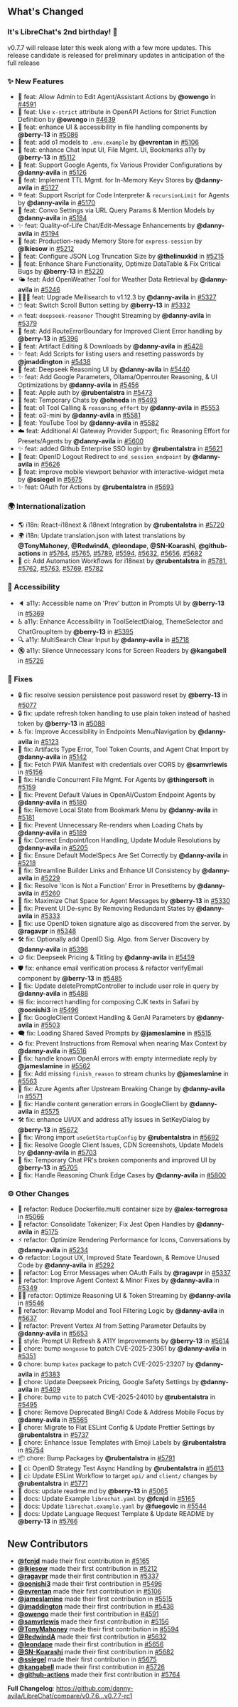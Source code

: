 ## What's Changed

### It's LibreChat's 2nd birthday! 🎂

v0.7.7 will release later this week along with a few more updates. This release candidate is released for preliminary updates in anticipation of the full release

### ✨ New Features

- 👷 feat: Allow Admin to Edit Agent/Assistant Actions by **@owengo** in [#4591](https://github.com/danny-avila/LibreChat/pull/4591)
- 🔨 feat: Use `x-strict` attribute in OpenAPI Actions for Strict Function Definition by **@owengo** in [#4639](https://github.com/danny-avila/LibreChat/pull/4639)
- 🎨 feat: enhance UI & accessibility in file handling components by **@berry-13** in [#5086](https://github.com/danny-avila/LibreChat/pull/5086)
- 🌱 feat: add o1 models to `.env.example` by **@evrentan** in [#5106](https://github.com/danny-avila/LibreChat/pull/5106)
- 🎨 feat: enhance Chat Input UI, File Mgmt. UI, Bookmarks a11y by **@berry-13** in [#5112](https://github.com/danny-avila/LibreChat/pull/5112)
- 🤖 feat: Support Google Agents, fix Various Provider Configurations by **@danny-avila** in [#5126](https://github.com/danny-avila/LibreChat/pull/5126)
- 🔑 feat: Implement TTL Mgmt. for In-Memory Keyv Stores by **@danny-avila** in [#5127](https://github.com/danny-avila/LibreChat/pull/5127)
- ®️ feat: Support Rscript for Code Interpreter & `recursionLimit` for Agents by **@danny-avila** in [#5170](https://github.com/danny-avila/LibreChat/pull/5170)
- 🔗 feat: Convo Settings via URL Query Params & Mention Models by **@danny-avila** in [#5184](https://github.com/danny-avila/LibreChat/pull/5184)
- ✨ feat: Quality-of-Life Chat/Edit-Message Enhancements by **@danny-avila** in [#5194](https://github.com/danny-avila/LibreChat/pull/5194)
- 💾 feat: Production-ready Memory Store for `express-session` by **@lkiesow** in [#5212](https://github.com/danny-avila/LibreChat/pull/5212)
- 📜 feat: Configure JSON Log Truncation Size by **@thelinuxkid** in [#5215](https://github.com/danny-avila/LibreChat/pull/5215)
- 🔗 feat: Enhance Share Functionality, Optimize DataTable & Fix Critical Bugs by **@berry-13** in [#5220](https://github.com/danny-avila/LibreChat/pull/5220)
- 🌤️ feat: Add OpenWeather Tool for Weather Data Retrieval by **@danny-avila** in [#5246](https://github.com/danny-avila/LibreChat/pull/5246)
- 🏃‍♂️‍➡️ feat: Upgrade Meilisearch to v1.12.3 by **@danny-avila** in [#5327](https://github.com/danny-avila/LibreChat/pull/5327)
- 🖱️ feat: Switch Scroll Button setting by **@berry-13** in [#5332](https://github.com/danny-avila/LibreChat/pull/5332)
- 🔥 feat: `deepseek-reasoner` Thought Streaming by **@danny-avila** in [#5379](https://github.com/danny-avila/LibreChat/pull/5379)
- 🌄 feat: Add RouteErrorBoundary for Improved Client Error handling by **@berry-13** in [#5396](https://github.com/danny-avila/LibreChat/pull/5396)
- 🚀 feat: Artifact Editing & Downloads by **@danny-avila** in [#5428](https://github.com/danny-avila/LibreChat/pull/5428)
- ✨ feat: Add Scripts for listing users and resetting passwords by **@jmaddington** in [#5438](https://github.com/danny-avila/LibreChat/pull/5438)
- 🐳 feat: Deepseek Reasoning UI by **@danny-avila** in [#5440](https://github.com/danny-avila/LibreChat/pull/5440)
- ✨ feat: Add Google Parameters, Ollama/Openrouter Reasoning, & UI Optimizations by **@danny-avila** in [#5456](https://github.com/danny-avila/LibreChat/pull/5456)
- 🍎 feat: Apple auth by **@rubentalstra** in [#5473](https://github.com/danny-avila/LibreChat/pull/5473)
- 💬 feat: Temporary Chats by **@ohneda** in [#5493](https://github.com/danny-avila/LibreChat/pull/5493)
- 🚀 feat: o1 Tool Calling & `reasoning_effort` by **@danny-avila** in [#5553](https://github.com/danny-avila/LibreChat/pull/5553)
- 🤖 feat: o3-mini by **@danny-avila** in [#5581](https://github.com/danny-avila/LibreChat/pull/5581)
- 🎥 feat: YouTube Tool by **@danny-avila** in [#5582](https://github.com/danny-avila/LibreChat/pull/5582)
- ☁️ feat: Additional AI Gateway Provider Support; fix: Reasoning Effort for Presets/Agents by **@danny-avila** in [#5600](https://github.com/danny-avila/LibreChat/pull/5600)
- ✨ feat: added Github Enterprise SSO login by **@rubentalstra** in [#5621](https://github.com/danny-avila/LibreChat/pull/5621)
- 🛂 feat: OpenID Logout Redirect to `end_session_endpoint` by **@danny-avila** in [#5626](https://github.com/danny-avila/LibreChat/pull/5626)
- 📱 feat: improve mobile viewport behavior with interactive-widget meta by **@ssiegel** in [#5675](https://github.com/danny-avila/LibreChat/pull/5675)
- ✨ feat: OAuth for Actions by **@rubentalstra** in [#5693](https://github.com/danny-avila/LibreChat/pull/5693)

### 🌍 Internationalization

- 🌎 i18n: React-i18next & i18next Integration by **@rubentalstra** in [#5720](https://github.com/danny-avila/LibreChat/pull/5720)
- 🌍 i18n: Update translation.json with latest translations by **@TonyMahoney**, **@RedwindA**, **@leondape**, **@SN-Koarashi**, **@github-actions** in [#5764](https://github.com/danny-avila/LibreChat/pull/5764), [#5765](https://github.com/danny-avila/LibreChat/pull/5765), [#5789](https://github.com/danny-avila/LibreChat/pull/5789), [#5594](https://github.com/danny-avila/LibreChat/pull/5594), [#5632](https://github.com/danny-avila/LibreChat/pull/5632), [#5656](https://github.com/danny-avila/LibreChat/pull/5656), [#5682](https://github.com/danny-avila/LibreChat/pull/5682)
- 🔄 ci: Add Automation Workflows for i18next by **@rubentalstra** in [#5781](https://github.com/danny-avila/LibreChat/pull/5781), [#5762](https://github.com/danny-avila/LibreChat/pull/5762), [#5763](https://github.com/danny-avila/LibreChat/pull/5763), [#5769](https://github.com/danny-avila/LibreChat/pull/5769), [#5782](https://github.com/danny-avila/LibreChat/pull/5782)

### 👐 Accessibility

- 🔈 a11y: Accessible name on 'Prev' button in Prompts UI by **@berry-13** in [#5369](https://github.com/danny-avila/LibreChat/pull/5369)
- ♿️ a11y: Enhance Accessibility in ToolSelectDialog, ThemeSelector and ChatGroupItem by **@berry-13** in [#5395](https://github.com/danny-avila/LibreChat/pull/5395)
- 🔍 a11y: MultiSearch Clear Input by **@danny-avila** in [#5718](https://github.com/danny-avila/LibreChat/pull/5718)
- 🔇 a11y: Silence Unnecessary Icons for Screen Readers by **@kangabell** in [#5726](https://github.com/danny-avila/LibreChat/pull/5726)

### 🔧 Fixes

- 🔒 fix: resolve session persistence post password reset by **@berry-13** in [#5077](https://github.com/danny-avila/LibreChat/pull/5077)
- 🔒 fix: update refresh token handling to use plain token instead of hashed token by **@berry-13** in [#5088](https://github.com/danny-avila/LibreChat/pull/5088)
- ♿ fix: Improve Accessibility in Endpoints Menu/Navigation by **@danny-avila** in [#5123](https://github.com/danny-avila/LibreChat/pull/5123)
- 🐛 fix: Artifacts Type Error, Tool Token Counts, and Agent Chat Import by **@danny-avila** in [#5142](https://github.com/danny-avila/LibreChat/pull/5142)
- 🔧 fix: Fetch PWA Manifest with credentials over CORS by **@samvrlewis** in [#5156](https://github.com/danny-avila/LibreChat/pull/5156)
- 🔧 fix: Handle Concurrent File Mgmt. For Agents by **@thingersoft** in [#5159](https://github.com/danny-avila/LibreChat/pull/5159)
- 🐛 fix: Prevent Default Values in OpenAI/Custom Endpoint Agents by **@danny-avila** in [#5180](https://github.com/danny-avila/LibreChat/pull/5180)
- 🔖 fix: Remove Local State from Bookmark Menu by **@danny-avila** in [#5181](https://github.com/danny-avila/LibreChat/pull/5181)
- 🧵 fix: Prevent Unnecessary Re-renders when Loading Chats by **@danny-avila** in [#5189](https://github.com/danny-avila/LibreChat/pull/5189)
- 🐛 fix: Correct Endpoint/Icon Handling, Update Module Resolutions by **@danny-avila** in [#5205](https://github.com/danny-avila/LibreChat/pull/5205)
- 🐛 fix: Ensure Default ModelSpecs Are Set Correctly by **@danny-avila** in [#5218](https://github.com/danny-avila/LibreChat/pull/5218)
- 🔧 fix: Streamline Builder Links and Enhance UI Consistency by **@danny-avila** in [#5229](https://github.com/danny-avila/LibreChat/pull/5229)
- 🐛 fix: Resolve 'Icon is Not a Function' Error in PresetItems by **@danny-avila** in [#5260](https://github.com/danny-avila/LibreChat/pull/5260)
- 🔧 fix: Maximize Chat Space for Agent Messages by **@berry-13** in [#5330](https://github.com/danny-avila/LibreChat/pull/5330)
- 🎯 fix: Prevent UI De-sync By Removing Redundant States by **@danny-avila** in [#5333](https://github.com/danny-avila/LibreChat/pull/5333)
- 🐛 fix: use OpenID token signature algo as discovered from the server. by **@ragavpr** in [#5348](https://github.com/danny-avila/LibreChat/pull/5348)
- 🛠️ fix: Optionally add OpenID Sig. Algo. from Server Discovery by **@danny-avila** in [#5398](https://github.com/danny-avila/LibreChat/pull/5398)
- 🪙 fix: Deepseek Pricing & Titling by **@danny-avila** in [#5459](https://github.com/danny-avila/LibreChat/pull/5459)
- 🛡️ fix: enhance email verification process & refactor verifyEmail component by **@berry-13** in [#5485](https://github.com/danny-avila/LibreChat/pull/5485)
- 🐛 fix: Update deletePromptController to include user role in query by **@danny-avila** in [#5488](https://github.com/danny-avila/LibreChat/pull/5488)
- 🉐 fix: incorrect handling for composing CJK texts in Safari by **@oonishi3** in [#5496](https://github.com/danny-avila/LibreChat/pull/5496)
- 🤖 fix: GoogleClient Context Handling & GenAI Parameters by **@danny-avila** in [#5503](https://github.com/danny-avila/LibreChat/pull/5503)
- 🗨️ fix: Loading Shared Saved Prompts by **@jameslamine** in [#5515](https://github.com/danny-avila/LibreChat/pull/5515)
- ♻️ fix: Prevent Instructions from Removal when nearing Max Context by **@danny-avila** in [#5516](https://github.com/danny-avila/LibreChat/pull/5516)
- 🔧 fix: handle known OpenAI errors with empty intermediate reply by **@jameslamine** in [#5562](https://github.com/danny-avila/LibreChat/pull/5562)
- 🔧 fix: Add missing `finish_reason` to stream chunks by **@jameslamine** in [#5563](https://github.com/danny-avila/LibreChat/pull/5563)
- 🤖 fix: Azure Agents after Upstream Breaking Change by **@danny-avila** in [#5571](https://github.com/danny-avila/LibreChat/pull/5571)
- 🐛 fix: Handle content generation errors in GoogleClient by **@danny-avila** in [#5575](https://github.com/danny-avila/LibreChat/pull/5575)
- 🛠️ fix: enhance UI/UX and address a11y issues in SetKeyDialog by **@berry-13** in [#5672](https://github.com/danny-avila/LibreChat/pull/5672)
- 🔧 fix: Wrong import `useGetStartupConfig` by **@rubentalstra** in [#5692](https://github.com/danny-avila/LibreChat/pull/5692)
- 🚀 fix: Resolve Google Client Issues, CDN Screenshots, Update Models by **@danny-avila** in [#5703](https://github.com/danny-avila/LibreChat/pull/5703)
- 💬 fix: Temporary Chat PR's broken components and improved UI by **@berry-13** in [#5705](https://github.com/danny-avila/LibreChat/pull/5705)
- 🧠 fix: Handle Reasoning Chunk Edge Cases by **@danny-avila** in [#5800](https://github.com/danny-avila/LibreChat/pull/5800)

### ⚙️ Other Changes

- 🐋 refactor: Reduce Dockerfile.multi container size by **@alex-torregrosa** in [#5066](https://github.com/danny-avila/LibreChat/pull/5066)
- 🔄 refactor: Consolidate Tokenizer; Fix Jest Open Handles by **@danny-avila** in [#5175](https://github.com/danny-avila/LibreChat/pull/5175)
- ⚡️ refactor: Optimize Rendering Performance for Icons, Conversations by **@danny-avila** in [#5234](https://github.com/danny-avila/LibreChat/pull/5234)
- ♻️ refactor: Logout UX, Improved State Teardown, & Remove Unused Code by **@danny-avila** in [#5292](https://github.com/danny-avila/LibreChat/pull/5292)
- 📜 refactor: Log Error Messages when OAuth Fails by **@ragavpr** in [#5337](https://github.com/danny-avila/LibreChat/pull/5337)
- 🔧 refactor: Improve Agent Context & Minor Fixes by **@danny-avila** in [#5349](https://github.com/danny-avila/LibreChat/pull/5349)
- 🏄‍♂️ refactor: Optimize Reasoning UI & Token Streaming by **@danny-avila** in [#5546](https://github.com/danny-avila/LibreChat/pull/5546)
- 🔧 refactor: Revamp Model and Tool Filtering Logic by **@danny-avila** in [#5637](https://github.com/danny-avila/LibreChat/pull/5637)
- 🤖 refactor: Prevent Vertex AI from Setting Parameter Defaults by **@danny-avila** in [#5653](https://github.com/danny-avila/LibreChat/pull/5653)
- 🎨 style: Prompt UI Refresh & A11Y Improvements by **@berry-13** in [#5614](https://github.com/danny-avila/LibreChat/pull/5614)
- 🔧 chore: bump `mongoose` to patch CVE-2025-23061 by **@danny-avila** in [#5351](https://github.com/danny-avila/LibreChat/pull/5351)
- 🔒 chore: bump `katex` package to patch CVE-2025-23207 by **@danny-avila** in [#5383](https://github.com/danny-avila/LibreChat/pull/5383)
- 🔧 chore: Update Deepseek Pricing, Google Safety Settings by **@danny-avila** in [#5409](https://github.com/danny-avila/LibreChat/pull/5409)
- 🔧 chore: bump `vite` to patch CVE-2025-24010 by **@rubentalstra** in [#5495](https://github.com/danny-avila/LibreChat/pull/5495)
- 🧹 chore: Remove Deprecated BingAI Code & Address Mobile Focus by **@danny-avila** in [#5565](https://github.com/danny-avila/LibreChat/pull/5565)
- 🧹 chore: Migrate to Flat ESLint Config & Update Prettier Settings by **@rubentalstra** in [#5737](https://github.com/danny-avila/LibreChat/pull/5737)
- 🧹 chore: Enhance Issue Templates with Emoji Labels by **@rubentalstra** in [#5754](https://github.com/danny-avila/LibreChat/pull/5754)
- 📦 chore: Bump Packages by **@rubentalstra** in [#5791](https://github.com/danny-avila/LibreChat/pull/5791)
- 🛜 ci: OpenID Strategy Test Async Handling by **@rubentalstra** in [#5613](https://github.com/danny-avila/LibreChat/pull/5613)
- 🎯 ci: Update ESLint Workflow to target `api/` and `client/` changes by **@rubentalstra** in [#5771](https://github.com/danny-avila/LibreChat/pull/5771)
- 📘 docs: update readme.md by **@berry-13** in [#5065](https://github.com/danny-avila/LibreChat/pull/5065)
- 🧾 docs: Update Example `librechat.yaml` by **@fcnjd** in [#5165](https://github.com/danny-avila/LibreChat/pull/5165)
- 📝 docs: Update `librechat.example.yaml` by **@fuegovic** in [#5544](https://github.com/danny-avila/LibreChat/pull/5544)
- 📝 docs: Update Language Request Template & Update README by **@berry-13** in [#5766](https://github.com/danny-avila/LibreChat/pull/5766)

## New Contributors

- **[@fcnjd](https://github.com/fcnjd)** made their first contribution in [#5165](https://github.com/danny-avila/LibreChat/pull/5165)
- **[@lkiesow](https://github.com/lkiesow)** made their first contribution in [#5212](https://github.com/danny-avila/LibreChat/pull/5212)
- **[@ragavpr](https://github.com/ragavpr)** made their first contribution in [#5337](https://github.com/danny-avila/LibreChat/pull/5337)
- **[@oonishi3](https://github.com/oonishi3)** made their first contribution in [#5496](https://github.com/danny-avila/LibreChat/pull/5496)
- **[@evrentan](https://github.com/evrentan)** made their first contribution in [#5106](https://github.com/danny-avila/LibreChat/pull/5106)
- **[@jameslamine](https://github.com/jameslamine)** made their first contribution in [#5515](https://github.com/danny-avila/LibreChat/pull/5515)
- **[@jmaddington](https://github.com/jmaddington)** made their first contribution in [#5438](https://github.com/danny-avila/LibreChat/pull/5438)
- **[@owengo](https://github.com/owengo)** made their first contribution in [#4591](https://github.com/danny-avila/LibreChat/pull/4591)
- **[@samvrlewis](https://github.com/samvrlewis)** made their first contribution in [#5156](https://github.com/danny-avila/LibreChat/pull/5156)
- **[@TonyMahoney](https://github.com/TonyMahoney)** made their first contribution in [#5594](https://github.com/danny-avila/LibreChat/pull/5594)
- **[@RedwindA](https://github.com/RedwindA)** made their first contribution in [#5632](https://github.com/danny-avila/LibreChat/pull/5632)
- **[@leondape](https://github.com/leondape)** made their first contribution in [#5656](https://github.com/danny-avila/LibreChat/pull/5656)
- **[@SN-Koarashi](https://github.com/SN-Koarashi)** made their first contribution in [#5682](https://github.com/danny-avila/LibreChat/pull/5682)
- **[@ssiegel](https://github.com/ssiegel)** made their first contribution in [#5675](https://github.com/danny-avila/LibreChat/pull/5675)
- **[@kangabell](https://github.com/kangabell)** made their first contribution in [#5726](https://github.com/danny-avila/LibreChat/pull/5726)
- **[@github-actions](https://github.com/github-actions)** made their first contribution in [#5764](https://github.com/danny-avila/LibreChat/pull/5764)

**Full Changelog**: https://github.com/danny-avila/LibreChat/compare/v0.7.6...v0.7.7-rc1
